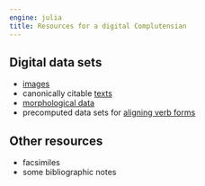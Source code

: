 ```yaml
---
engine: julia
title: Resources for a digital Complutensian
---
```



## Digital data sets
- [images](./images/)
- canonically citable [texts](./texts/)
- [morphological data](./morphology/)
- precomputed data sets for [aligning verb forms](./alignments/)



## Other resources

- facsimiles
- some bibliographic notes






